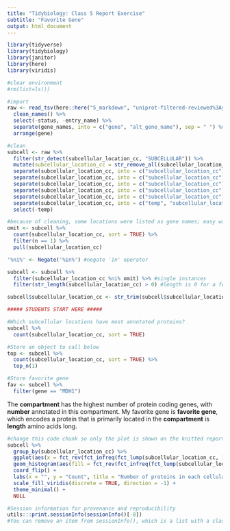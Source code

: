 ```yaml
---
title: "Tidybiology: Class 5 Report Exercise"
subtitle: "Favorite Gene"
output: html_document  
---
```


```r
library(tidyverse)
library(tidybiology)
library(janitor)
library(here)
library(viridis)

#clear environment
#rm(list=ls()) 

#import
raw <- read_tsv(here::here("5_markdown", "uniprot-filtered-reviewed%3Ayes+AND+organism%3A%22Homo+sapiens+%28Human%29+%5B96--.tab"), col_names = TRUE) %>% 
  clean_names() %>% 
  select(-status, -entry_name) %>% 
  separate(gene_names, into = c("gene", "alt_gene_name"), sep = " ") %>% 
  arrange(gene)

#clean
subcell <- raw %>%
  filter(str_detect(subcellular_location_cc, "SUBCELLULAR")) %>% 
  mutate(subcellular_location_cc = str_remove_all(subcellular_location_cc, "SUBCELLULAR LOCATION\\: ")) %>%
  separate(subcellular_location_cc, into = c("subcellular_location_cc"), sep = "Note") %>% 
  separate(subcellular_location_cc, into = c("subcellular_location_cc"), sep = "\\;") %>% 
  separate(subcellular_location_cc, into = c("subcellular_location_cc"), sep = "\\{") %>% 
  separate(subcellular_location_cc, into = c("subcellular_location_cc"), sep = "\\,") %>% 
  separate(subcellular_location_cc, into = c("subcellular_location_cc"), sep = "\\.") %>% 
  separate(subcellular_location_cc, into = c("temp", "subcellular_location_cc"), sep = "\\:", fill = "left") %>% 
  select(-temp)

#because of cleaning, some locations were listed as gene names; easy way to omit is if they are a single instance
omit <- subcell %>% 
  count(subcellular_location_cc, sort = TRUE) %>% 
  filter(n == 1) %>% 
  pull(subcellular_location_cc)

'%ni%' <- Negate('%in%') #negate 'in' operator

subcell <- subcell %>% 
  filter(subcellular_location_cc %ni% omit) %>% #single instances
  filter(str_length(subcellular_location_cc) > 0) #length is 0 for a few instance; omit

subcell$subcellular_location_cc <- str_trim(subcell$subcellular_location_cc, side = "both") #make it so that white space does not make separate categories
```

```r
##### STUDENTS START HERE #####

#Which subcellular locations have most annotated proteins?
subcell %>% 
  count(subcellular_location_cc, sort = TRUE)

#Store an object to call below
top <- subcell %>% 
  count(subcellular_location_cc, sort = TRUE) %>% 
  top_n(1)

#Store favorite gene
fav <- subcell %>% 
  filter(gene == "MDH1")
```
  
  
The **compartment** has the highest number of protein coding genes, with **number** annotated in this compartment. My favorite gene is **favorite gene**, which encodes a protein that is primarily located in the **compartment** is **length** amino acids long.
  
  
```r
#change this code chunk so only the plot is shown on the knitted report
subcell %>% 
  group_by(subcellular_location_cc) %>% 
  ggplot(aes(x = fct_rev(fct_infreq(fct_lump(subcellular_location_cc, 10))))) +
  geom_histogram(aes(fill = fct_rev(fct_infreq(fct_lump(subcellular_location_cc, 10)))), stat = "count", show.legend = FALSE) +
  coord_flip() +
  labs(x = "", y = "Count", title = "Number of proteins in each cellular compartment") +
  scale_fill_viridis(discrete = TRUE, direction = -1) +
  theme_minimal() +
  NULL
```


```r
#Session information for provenance and reproducibility
utils:::print.sessionInfo(sessionInfo()[-8]) 
#You can remove an item from sessionInfo(), which is a list with a class attribute, by printing the resulting object omitting one of the list items (omitted list of packages installed, but not loaded)
```
